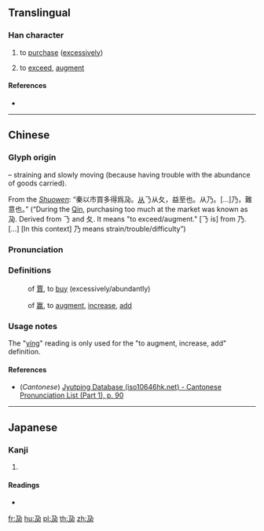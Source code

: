 {{character info/new}}
==Translingual==

===Han character===
{{Han char|rn=34|rad=夂|as=01|sn=4|four=17227|canj=NHSE,NSHE|ids=⿵乃又}}

# {{lb|mul|literally}} to [[purchase]] ([[excessively]])
# {{lb|mul|figuratively}} to [[exceed]], [[augment]]

====References====
* {{Han ref|kx=0244.190|dkj=05693|dj=0485.030|hdz=10393.060|uh=5903|ud=22787|bh=C95A|bd=51546}}

----

==Chinese==
{{zh-forms}}
{{rfc}}

===Glyph origin===
{{Han etym}}
{{Han compound|𠄎|t1=strain|夂|t2=go slowly|ls=ic}} – straining and slowly moving (because having trouble with the abundance of goods carried).

From the ''[[w:Shuowen Jiezi|Shuowen]]'': “秦以市買多得爲夃。[[從|从]]𠄎从夂，益至也。从乃。[...]乃，難意也。” (“During the [[w:Qin Dynasty|Qin]], purchasing too much at the market was known as 夃. Derived from 𠄎 and 夂. It means "to exceed/augment." [𠄎 is] from 乃. [...] [In this context] 乃 means strain/trouble/difficulty”)

===Pronunciation===
{{zh-pron
|m=gū,gǔ,yíng
|c=gu2,gwu2
|mn=go/gó
|mc=y
|oc=y
|ma=
|cat=v
}}

===Definitions===
{{cmn-noun|pin=[[gū]] ([[gu1]]) or [[gǔ]] ([[gu3]])|wg=ku<sup>1</sup> or ku<sup>3</sup>}}
: {{lb|cmn|archaic}} of [[賈]], to [[buy]] (excessively/abundantly)

{{cmn-noun|pin=[[yíng]] ([[ying2]])|wg=ying<sup>2</sup>}}
: {{lb|cmn|archaic}} of [[赢]], to [[augment]], [[increase]], [[add]]

===Usage notes===
The "[[yíng]]" reading is only used for the "to augment, increase, add" definition.

====References====
* (''Cantonese'') [http://www.iso10646hk.net/jp/document/download.jsp Jyutping Database (iso10646hk.net) - Cantonese Pronunciation List (Part 1), p. 90]

----

==Japanese==

===Kanji===
{{ja-kanji|grade=|rs=夂01}}

# {{defn|lang=ja|sort=夂01}}

====Readings====
* {{ja-readings|on=[[こ]] (ko), [[く]] (ku), [[えい]] (ei)|kun=[[もうける]] (moukeru), [[うる]] (uru), [[しばらく]] (shibaraku)}}

[[fr:夃]]
[[hu:夃]]
[[pl:夃]]
[[th:夃]]
[[zh:夃]]